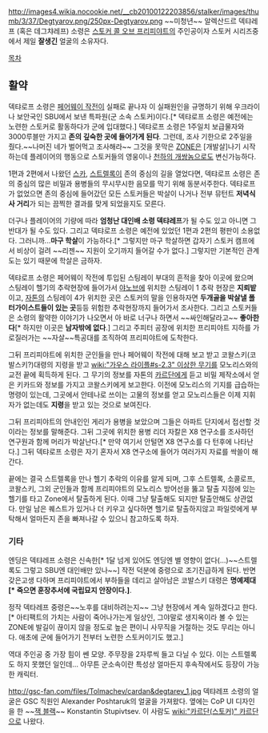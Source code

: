 http://images4.wikia.nocookie.net/__cb20100122203856/stalker/images/thumb/3/37/Degtyarov.png/250px-Degtyarov.png
~~미청년~~
알렉산드르 덱탸레프 (혹은 데그챠레프) 소령은 [[스토커 콜 오브 프리피야트]]의 주인공이자 스토커 시리즈중에서 제일 '''잘생긴''' 얼굴의 소유자다.

[[목차]]

== 활약 ==
덱탸로프 소령은 [[페어웨이 작전]]이 실패로 끝나자 이 실패원인을 규명하기 위해 우크라이나 보안국인 SBU에서 보낸 특파원(군 소속 스토커)이다.[* 덱탸로프 소령은 예전에는 노련한 스토커로 활동하다가 군에 입대했다.] 덱탸로프 소령은 1주일치 보급물자와 3000루블만 가지고 '''존의 깊숙한 곳에 들어가게 된다'''. 그런데, 조사 기한으로 2주일을 줬다.~~나머진 네가 벌어먹고 조사해라~~ 그것을 못막은 [[ZONE]]은 [개발살]나기 시작하는데 플레이어의 행동으로 스토커들의 영웅이나 [[천하의 개쌍놈]]으로도 변신가능하다.

1편과 2편에서 나왔던 [[스카(스토커)|스카]], [[스트렐록]]이 존의 중심의 길을 열었다면, 덱탸로프 소령은 존의 중심의 많은 비밀과 용병들의 무시무시한 음모를 막기 위해 동분서주한다. 덱탸로프가 없었으면 존의 중심에 들어갔던 모든 스토커들은 박살이 나거나 전부 뮤턴트 '''저녁식사 거리'''가 되는 끔찍한 결과를 맞게 되었을지도 모른다.

더구나 플레이어의 기량에 따라 '''엄청난 대인배 소령 덱탸레프'''가 될 수도 있고 아니면 그 반대가 될 수도 있다. 그리고 덱탸로프 소령은 예전에 있었던 1편과 2편의 평판이 소용없다. 그러니까...'''마구 학살'''이 가능하다.[* 그렇지만 마구 학살하면 갑자기 스토커 캠프에서 비상이 걸려 ~~리젠~~ 지원이 오기까지 들어갈 수가 없다.] 그렇지만 기본적인 관계도는 있기 때문에 학살은 금하자.

덱탸로프 소령은 페어웨이 작전에 투입된 스팅레이 부대의 흔적을 찾아 이곳에 왔으며 스팅레이 헬기의 추락현장에 들어가서 [[야노브]]에 위치한 스팅레이 1 추락 현장은 '''지뢰밭'''이고, [[자톤]]의 스팅레이 4가 위치한 곳은 스토커의 말을 인용하자면 '''두개골을 박살낼 폴터가이스트들이 있는 곳'''등등 위험한 추락현장까지 들어가서 조사한다. 그리고 스토커들은 소령의 활약한 이야기가 나오면서 아 바로 너구나 하면서 ~~싸인해달라고~~ '''좋아한다'''[* 하지만 이곳은 '''남자밖에 없다'''.] 그리고 주피터 공장에 위치한 프리피야트 지하를 가로질러가는 ~~자살~~특공대를 조직하여 프리피야트에 도착한다.

그뒤 프리피야트에 위치한 군인들을 만나 페어웨이 작전에 대해 보고 받고 코왈스키(코발스키?)대령의 지령을 받고 [[wiki:"가우스 라이플#s-2.3" 이상한 무기]]를 모노리스와의 교전 끝에 획득하게 된다. 그 무기의 정보를 자톤의 [[카르단(스토커)|카르단]]에게 듣고 비밀 제작소에서 얻은 키카드와 정보를 가지고 코왈스키에게 보고한다. 이전에 모노리스의 기지를 급습하는 명령이 있는데, 그곳에서 안테나로 쓰이는 고물의 정보를 얻고 모노리스들은 이제 지휘자가 없는데도 '''지령'''을 받고 있는 것으로 보여진다.

그뒤 프리피야트의 안내인인 게리가 용병을 보았으며 그들은 아파트 단지에서 접선할 것이라는 정보를 말해준다. 그뒤 그곳에 위치한 용병 리더 자칼은 X8 연구소를 조사하던 연구원과 함께 머리가 박살난다.[* 만약 여기서 안털면 X8 연구소를 다 턴후에 나타난다.] 그뒤 덱탸로프 소령은 자기 혼자서 X8 연구소에 들어가 여러가지 자료를 싹쓸이 해간다.

끝에는 결국 스트렐록을 만나 헬기 추락의 이유를 알게 되며, 그후 스트렐록, 소콜로프, 코왈스키, 그외 군인들과 함께 프리피야트의 모노리스 방어선을 뚫고 탈출 지점에 있는 헬기를 타고 Zone에서 탈출하게 된다. 이때 그냥 탈출해도 되지만 탈출안해도 상관없다. 만일 남은 퀘스트가 있거나 더 키우고 싶다하면 헬기로 탈출하지않고 파일럿에게 부탁해서 얼마든지 존을 빠져나갈 수 있으니 참고하도록 하자.

=== 기타 ===
엔딩은 덱탸레프 소령은 신속한[* 1달 넘게 있어도 엔딩엔 별 영향이 없다(...)~~스트렐록도 그렇고 SBU엔 대인배만 있나~~] 작전 덕분에 중령으로 조기진급하게 된다. 반면 갖은고생 다하며 프리피야트에서 부하들을 데리고 살아남은 코발스키 대령은 '''명예제대[* 죽으면 훈장추서에 국립묘지 안장이다.]'''.

정작 덱타레프 중령은~~노후를 대비하려는지~~ 그냥 현장에서 계속 일하겠다고 한다.[* 아티팩트의 가치는 사람이 죽어나가는게 일상인, 그야말로 생지옥이라 볼 수 있는 ZONE에 발길이 끊이지 않을 정도로 높은 편이니 사무직을 거절하는 것도 무리는 아니다. 애초에 군에 들어가기 전부터 노련한 스토커이기도 했고.]

역대 주인공 중 가장 힘이 쎈 모양. 주무장을 2자루씩 들고 다닐 수 있다. 이는 스트렐록도 하지 못했던 일인데... 아무튼 군소속이란 특성상 얼마든지 후속작에서도 등장이 가능한 캐릭터. 

http://gsc-fan.com/files/Tolmachev/cardan&degtarev_1.jpg
덱탸레프 소령의 얼굴은 GSC 직원인 Alexander Poshtaruk의 얼굴을 가져왔다. 옆에는 CoP UI 디자인을 한 ~~[[잭 블랙]]~~ Konstantin Stupivtsev. 이 사람도 [[wiki:"카르단(스토커)" 카르단]]으로 나왔다.
